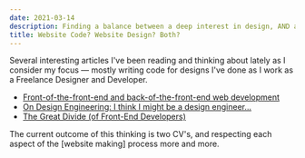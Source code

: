 ```yaml
---
date: 2021-03-14
description: Finding a balance between a deep interest in design, AND a deep interest in the code that makes the design work
title: Website Code? Website Design? Both?
---
```


Several interesting articles I've been reading and thinking about lately as I consider my focus — mostly writing code for designs I've done as I work as a Freelance Designer and Developer.

- [Front-of-the-front-end and back-of-the-front-end web development](https://bradfrost.com/blog/post/front-of-the-front-end-and-back-of-the-front-end-web-development/)
- [On Design Engineering: I think I might be a design engineer...](https://www.trysmudford.com/blog/i-think-im-a-design-engineer/)
- [The Great Divide (of Front-End Developers)](https://css-tricks.com/the-great-divide/)

The current outcome of this thinking is two CV's, and respecting each aspect of the [website making] process more and more.
